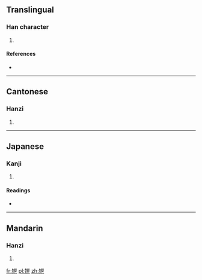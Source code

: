 ==Translingual==

===Han character===
{{Han char|rn=38|rad=女|as=10|sn=13|four=4748<sub>0</sub>|canj=女月日金 (VBAC)|ids=⿰[[女]][[冥]]}}

# {{defn|Han|sort=女10}}

====References====
* {{Han ref|kx=0268.400|dkj=06609|dj=0536.130|hdz=21074.040|uh=5AC7|ud=23239|bh=DCF3|bd=56563}}

----

==Cantonese==

===Hanzi===
{{yue-hanzi|jyut=[[ming4]]|y=ming4}}

# {{defn|lang=yue|sort=女10}}

----

==Japanese==

===Kanji===
{{ja-kanji|grade=|rs=女10}}

# {{defn|lang=ja|sort=女10}}

====Readings====
* {{ja-readings|on=[[べい]] (bei), [[みゃう]] (myau), [[ばう]] (bau)|kun=[[おずおずとする]] (ozuozutosuru)}}

----

==Mandarin==

===Hanzi===
{{cmn-hanzi|pin=[[míng]] ([[ming2]])|wg=ming<sup>2</sup>}}

# {{defn|lang=cmn|sort=女10}}

[[fr:嫇]]
[[pl:嫇]]
[[zh:嫇]]